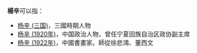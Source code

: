 '''楊辛'''可以指：
* [[杨辛_(三国)|杨辛 (三国)]]，三國時期人物
* [[杨辛_(1920年)|杨辛 (1920年)]]，中国政治人物，曾任宁夏回族自治区政协副主席
* [[杨辛_(1922年)|杨辛 (1922年)]]，中國書畫家。師從徐悲鴻、董西文

{{disambig|X辛|Cat=二字杨姓人名消歧义}}